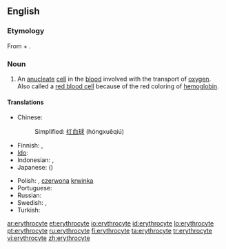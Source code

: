 ==English==

===Etymology===
From {{etyl|grc}} {{term|sc=polytonic|ἐρυθρός|tr=eruthrós||red|lang=grc}} + {{term|-cyte|lang=en}}.

===Noun===
{{en-noun}}

# {{cytology}} An [[anucleate]] [[cell]] in the [[blood]] involved with the transport of [[oxygen]].  Also called a [[red blood cell]] because of the red coloring of [[hemoglobin]].

====Translations====
{{trans-top|a red blood cell}}
* Chinese:
*: Simplified: [[红血球]] (hóngxuěqiú)
* Finnish: {{t+|fi|punasolu}}, {{t+|fi|erytrosyytti}}
* [[Ido]]: {{t+|io|eritrocito|xs=Ido}}
* Indonesian: {{t|id|eritrosit|xs=Indonesian}}, {{t|id|sel darah merah|xs=Indonesian}}
* Japanese: {{t-|ja|赤血球|sc=Jpan}} ({{t|ja|せっけっきゅう|tr=sekkekkyū|sc=Jpan}})
{{trans-mid}}
* Polish: {{t+|pl|erytrocyt|m}}, [[czerwona]] [[krwinka]] {{f}}
* Portuguese: {{t|pt|eritrócito}}
* Russian: {{t|ru|эритроцит|sc=Cyrl}}
* Swedish: {{t+|sv|erytrocyt}}, {{t|sv|röd blodkropp}}
* Turkish: {{t+|tr|alyuvar}}
{{trans-bottom}}

[[ar:erythrocyte]]
[[et:erythrocyte]]
[[io:erythrocyte]]
[[id:erythrocyte]]
[[lo:erythrocyte]]
[[pt:erythrocyte]]
[[ru:erythrocyte]]
[[fi:erythrocyte]]
[[ta:erythrocyte]]
[[tr:erythrocyte]]
[[vi:erythrocyte]]
[[zh:erythrocyte]]